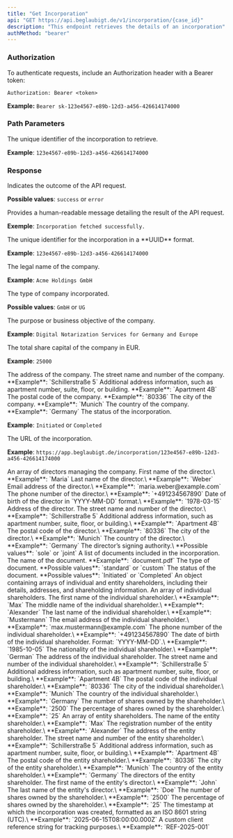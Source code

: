 ```yaml
---
title: "Get Incorporation"
api: "GET https://api.beglaubigt.de/v1/incorporation/{case_id}"
description: "This endpoint retrieves the details of an incorporation"
authMethod: "bearer"
---
```


### Authorization

To authenticate requests, include an Authorization header with a Bearer token:

`Authorization: Bearer <token>`

**Example:** `Bearer sk-123e4567-e89b-12d3-a456-426614174000`

### Path Parameters

<ParamField path="incorporation_id" type="string" required>
  The unique identifier of the incorporation to retrieve.

  **Example**: `123e4567-e89b-12d3-a456-426614174000`
</ParamField>

### Response

<ResponseField name="result" type="string">
  Indicates the outcome of the API request.

  **Possible values**: `success` or `error`
</ResponseField>

<ResponseField name="message" type="string">
  Provides a human-readable message detailing the result of the API request.

  **Exemple**: `Incorporation fetched successfully.`
</ResponseField>

<ResponseField name="incorporation_id" type="string">
  The unique identifier for the incorporation in a **UUID** format.

  **Example**: `123e4567-e89b-12d3-a456-426614174000`
</ResponseField>

<ResponseField name="name" type="string">
  The legal name of the company.

  **Example**: `Acme Holdings GmbH`
</ResponseField>

<ResponseField name="type" type="string">
  The type of company incorporated.

  **Possible values**: `GmbH` or `UG`
</ResponseField>

<ResponseField name="purpose" type="string">
  The purpose or business objective of the company.

  **Example**: `Digital Notarization Services for Germany and Europe`
</ResponseField>

<ResponseField name="capital" type="number">
  The total share capital of the company in EUR.

  **Example**: `25000`
</ResponseField>

<ResponseField name="address" type="object">
  The address of the company.
  <Expandable title="Address">
    <ResponseField name="street" type="string">
      The street name and number of the company.
      **Example**: `Schillerstraße 5`
    </ResponseField>
    <ResponseField name="street_second_line" type="string">
      Additional address information, such as apartment number, suite, floor, or building.
      **Example**: `Apartment 4B`
    </ResponseField>
    <ResponseField name="zip" type="string">
      The postal code of the company.
      **Example**: `80336`
    </ResponseField>
    <ResponseField name="city" type="string">
      The city of the company.
      **Example**: `Munich`
    </ResponseField>
    <ResponseField name="country" type="string">
      The country of the company.
      **Example**: `Germany`
    </ResponseField>
  </Expandable>
</ResponseField>

<ResponseField name="status" type="string">
  The status of the incorporation.

  **Example**: `Initiated` or `Completed`
</ResponseField>

<ResponseField name="url" type="string">
  The URL of the incorporation.

  **Example**: `https://app.beglaubigt.de/incorporation/123e4567-e89b-12d3-a456-426614174000`
</ResponseField>

<ResponseField name="directors" type="array">
  An array of directors managing the company.

  <Expandable title="Director">
    <ResponseField name="first_name" type="string">
      First name of the director.\
      **Example**: `Maria`
    </ResponseField>
    <ResponseField name="last_name" type="string">
      Last name of the director.\
      **Example**: `Weber`
    </ResponseField>
    <ResponseField name="email" type="string">
      Email address of the director.\
      **Example**: `maria.weber@example.com`
    </ResponseField>
    <ResponseField name="phone" type="string">
      The phone number of the director.\
      **Example**: `+491234567890`
    </ResponseField>
    <ResponseField name="dob" type="string">
      Date of birth of the director in `YYYY-MM-DD` format.\
      **Example**: `1978-03-15`
    </ResponseField>
    <ResponseField name="address" type="object">
      Address of the director.
      <Expandable title="Address">
        <ResponseField name="street" type="string">
          The street name and number of the director.\
          **Example**: `Schillerstraße 5`
        </ResponseField>
        <ResponseField name="street_second_line" type="string">
          Additional address information, such as apartment number, suite, floor, or building.\
          **Example**: `Apartment 4B`
        </ResponseField>
        <ResponseField name="zip" type="string">
          The postal code of the director.\
          **Example**: `80336`
        </ResponseField>
        <ResponseField name="city" type="string">
          The city of the director.\
          **Example**: `Munich`
        </ResponseField>
        <ResponseField name="country" type="string">
          The country of the director.\
          **Example**: `Germany`
        </ResponseField>
      </Expandable>
    </ResponseField>
    <ResponseField name="authority" type="string">
      The director’s signing authority.\
      **Possible values**: `sole` or `joint`
    </ResponseField>
  </Expandable>
</ResponseField>

<ResponseField name="documents" type="array">
  A list of documents included in the incorporation.

  <Expandable title="Document">
    <ResponseField name="name" type="string">
      The name of the document.
      **Example**: `document.pdf`
    </ResponseField>
    <ResponseField name="type" type="string">
      The type of document.
      **Possible values**: `standard` or `custom`
    </ResponseField>
    <ResponseField name="status" type="string">
      The status of the document.
      **Possible values**: `Initiated` or `Completed`
    </ResponseField>
  </Expandable>
</ResponseField>

<ResponseField body="shareholders" type="object" required>
  An object containing arrays of individual and entity shareholders, including their details, addresses, and shareholding information.
  
  <Expandable title="Individuals">
    <ResponseField body="individuals" type="array" required="false">
      An array of individual shareholders.
      <Expandable title="Individual">
        <ResponseField body="first_name" type="string" required>
          The first name of the individual shareholder.\
          **Example**: `Max`
        </ResponseField>
        <ResponseField body="middle_name" type="string">
          The middle name of the individual shareholder.\
          **Example**: `Alexander`
        </ResponseField>
        <ResponseField body="last_name" type="string" required>
          The last name of the individual shareholder.\
          **Example**: `Mustermann`
        </ResponseField>
        <ResponseField body="email" type="string" required>
          The email address of the individual shareholder.\
          **Example**: `max.mustermann@example.com`
        </ResponseField>
        <ResponseField body="phone" type="string">
          The phone number of the individual shareholder.\
          **Example**: `+491234567890`
        </ResponseField>
        <ResponseField body="dob" type="string" required>
          The date of birth of the individual shareholder. Format: `YYYY-MM-DD`.\
          **Example**: `1985-10-05`
        </ResponseField>
        <ResponseField body="nationality" type="string" required>
          The nationality of the individual shareholder.\
          **Example**: `German`
        </ResponseField>
        <ResponseField body="address" type="object" required>
          The address of the individual shareholder.
          <Expandable title="Address">
            <ResponseField body="street" type="string" required>
              The street name and number of the individual shareholder.\
              **Example**: `Schillerstraße 5`
            </ResponseField>
            <ResponseField body="street_second_line" type="string">
              Additional address information, such as apartment number, suite, floor, or building.\
              **Example**: `Apartment 4B`
            </ResponseField>
            <ResponseField body="zip" type="string" required>
              The postal code of the individual shareholder.\
              **Example**: `80336`
            </ResponseField>
            <ResponseField body="city" type="string" required>
              The city of the individual shareholder.\
              **Example**: `Munich`
            </ResponseField>
            <ResponseField body="country" type="string" required>
              The country of the individual shareholder.\
              **Example**: `Germany`
            </ResponseField>
          </Expandable>
        </ResponseField>
        <ResponseField body="shares" type="number" required>
          The number of shares owned by the shareholder.\
          **Example**: `2500`
        </ResponseField>
        <ResponseField body="share_percentage" type="number" required>
          The percentage of shares owned by the shareholder.\
          **Example**: `25`
        </ResponseField>
      </Expandable>
    </ResponseField>
  </Expandable>
  <Expandable title="Entities">
    <ResponseField body="entities" type="array" required="false">
      An array of entity shareholders.
      <Expandable title="Entity">
        <ResponseField name="name" type="string">
          The name of the entity shareholder.\
          **Example**: `Max`
        </ResponseField>
        <ResponseField name="registration_number" type="string">
          The registration number of the entity shareholder.\
          **Example**: `Alexander`
        </ResponseField>
        <ResponseField name="address" type="object">
          The address of the entity shareholder.
          <Expandable title="Address">
            <ResponseField name="street" type="string">
              The street name and number of the entity shareholder.\
              **Example**: `Schillerstraße 5`
            </ResponseField>
            <ResponseField name="street_second_line" type="string">
              Additional address information, such as apartment number, suite, floor, or building.\
              **Example**: `Apartment 4B`
            </ResponseField>
            <ResponseField name="zip" type="string">
              The postal code of the entity shareholder.\
              **Example**: `80336`
            </ResponseField>
            <ResponseField name="city" type="string">
              The city of the entity shareholder.\
              **Example**: `Munich`
            </ResponseField>
            <ResponseField name="country" type="string">
              The country of the entity shareholder.\
              **Example**: `Germany`
            </ResponseField>
          </Expandable>
        </ResponseField>
        <ResponseField name="directors" type="array" require>
          The directors of the entity shareholder.
          <Expandable title="Directors">
            <ResponseField name="first_name" type="string">
              The first name of the entity's director.\
              **Example**: `John`
            </ResponseField>
            <ResponseField name="last_name" type="string">
              The last name of the entity's director.\
              **Example**: `Doe`
            </ResponseField>
          </Expandable>
        </ResponseField>
        <ResponseField name="shares" type="number">
          The number of shares owned by the shareholder.\
          **Example**: `2500`
        </ResponseField>
        <ResponseField name="share_percentage" type="number">
          The percentage of shares owned by the shareholder.\
          **Example**: `25`
        </ResponseField>
      </Expandable>
    </ResponseField>
  </Expandable>
</ResponseField>

<ResponseField name="created_at" type="string">
  The timestamp at which the incorporation was created, formatted as an ISO 8601 string (UTC).\
  **Example**: `2025-06-15T08:00:00.000Z`
</ResponseField>

<ResponseField name="client_reference" type="string">
  A custom client reference string for tracking purposes.\
  **Example**: `REF-2025-001`
</ResponseField>